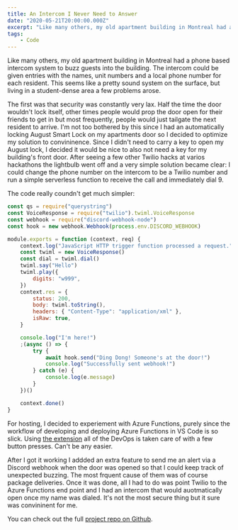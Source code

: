 ```yaml
---
title: An Intercom I Never Need to Answer
date: "2020-05-21T20:00:00.000Z"
excerpt: "Like many others, my old apartment building in Montreal had a phone based intercom system to buzz guests into the building. The intercom could be given entries with the names, unit numbers and a local phone number for each resident. This seems like a pretty sound system on the surface, but living in a student-dense area a few problems arose. "
tags:
    - Code
---
```


Like many others, my old apartment building in Montreal had a phone based intercom system to buzz guests into the building. The intercom could be given entries with the names, unit numbers and a local phone number for each resident. This seems like a pretty sound system on the surface, but living in a student-dense area a few problems arose.

The first was that security was constantly very lax. Half the time the door wouldn't lock itself, other times people would prop the door open for their friends to get in but most frequently, people would just tailgate the next resident to arrive. I'm not too bothered by this since I had an automatically locking August Smart Lock on my apartments door so I decided to optimize my solution to convininence. Since I didn't need to carry a key to open my August lock, I decided it would be nice to also not need a key for my building's front door. After seeing a few other Twilio hacks at varios hackathons the lightbulb went off and a very simple solution became clear: I could change the phone number on the intercom to be a Twilio number and run a simple serverless function to receive the call and immediately dial 9.

The code really coundn't get much simpler:

```javascript
const qs = require("querystring")
const VoiceResponse = require("twilio").twiml.VoiceResponse
const webhook = require("discord-webhook-node")
const hook = new webhook.Webhook(process.env.DISCORD_WEBHOOK)

module.exports = function (context, req) {
    context.log("JavaScript HTTP trigger function processed a request.")
    const twiml = new VoiceResponse()
    const dial = twiml.dial()
    twiml.say("Hello")
    twiml.play({
        digits: "w999",
    })
    context.res = {
        status: 200,
        body: twiml.toString(),
        headers: { "Content-Type": "application/xml" },
        isRaw: true,
    }

    console.log("I'm here!")
    ;(async () => {
        try {
            await hook.send("Ding Dong! Someone's at the door!")
            console.log("Successfully sent webhook!")
        } catch (e) {
            console.log(e.message)
        }
    })()

    context.done()
}
```

For hosting, I decided to experiement with Azure Functions, purely since the workflow of developing and deploying Azure Functions in VS Code is so slick. Using [the extension](https://marketplace.visualstudio.com/items?itemName=ms-azuretools.vscode-azurefunctions) all of the DevOps is taken care of with a few button presses. Can't be any easier.

After I got it working I addded an extra feature to send me an alert via a Discord webhook when the door was opened so that I could keep track of unexpected buzzing. The most frquent cause of them was of course package deliveries. Once it was done, all I had to do was point Twilio to the Azure Functions end point and I had an intercom that would auotmatically open once my name was dialed. It's not the most secure thing but it sure was convininent for me.

You can check out the full [project repo on Github](https://github.com/krubenok/Twiltercom).
